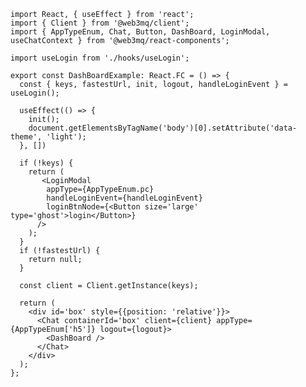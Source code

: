 ```tsx 
import React, { useEffect } from 'react';
import { Client } from '@web3mq/client';
import { AppTypeEnum, Chat, Button, DashBoard, LoginModal, useChatContext } from '@web3mq/react-components';

import useLogin from './hooks/useLogin';

export const DashBoardExample: React.FC = () => {
  const { keys, fastestUrl, init, logout, handleLoginEvent } = useLogin();

  useEffect(() => {
    init();
    document.getElementsByTagName('body')[0].setAttribute('data-theme', 'light');
  }, [])

  if (!keys) {
    return (
       <LoginModal 
        appType={AppTypeEnum.pc}
        handleLoginEvent={handleLoginEvent}
        loginBtnNode={<Button size='large' type='ghost'>login</Button>}
      />
    );
  }
  if (!fastestUrl) {
    return null;
  }

  const client = Client.getInstance(keys);

  return (
    <div id='box' style={{position: 'relative'}}>
      <Chat containerId='box' client={client} appType={AppTypeEnum['h5']} logout={logout}>
        <DashBoard />
      </Chat>
    </div>
  );
};
```